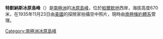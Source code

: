 {{coord|69|52|S|68|20|W|display=title}}

'''特默納斯冰原島峰'''（{{lang-en|Terminus Nunatak}}）是[[南極洲|南極洲]]的[[冰原島峰|冰原島峰]]，位於[[帕爾默地|帕爾默地]]西岸，海拔高度670米，在1935年11月23日由[[美國|美國]]的探險家拍攝空中照片，現時由[[南極條約體系|南極條約體系]]管理。

{{Antarctica-geo-stub}}
[[Category:南極洲冰原島峰|Category:南極洲冰原島峰]]